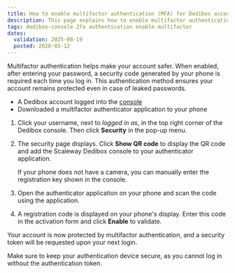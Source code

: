 ```yaml
---
title: How to enable multifactor authentication (MFA) for Dedibox accounts
description: This page explains how to enable multifactor authentication on the Scaleway Dedibox console.
tags: dedibox-console 2fa authentication enable multifactor
dates:
  validation: 2025-08-19
  posted: 2020-03-12
---
```




Multifactor authentication helps make your account safer. When enabled, after entering your password, a security code generated by your phone is required each time you log in. This authentication method ensures your account remains protected even in case of leaked passwords.

<Requirements />

- A Dedibox account logged into the [console](https://console.online.net)
- Downloaded a multifactor authenticator application to your phone

1. Click your username, next to _logged in as_, in the top right corner of the Dedibox console. Then click **Security** in the pop-up menu.
    <Lightbox image={image} />
2. The security page displays. Click **Show QR code** to display the QR code and add the Scaleway Dedibox console to your authenticator application.
    <Lightbox image={image2} />

    <Message type="tip">
      If your phone does not have a camera, you can manually enter the registration key shown in the console.
    </Message>
3. Open the authenticator application on your phone and scan the code using the application.
4. A registration code is displayed on your phone's display. Enter this code in the activation form and click **Enable** to validate.

Your account is now protected by multifactor authentication, and a security token will be requested upon your next login.

<Message type="important">
Make sure to keep your authentication device secure, as you cannot log in without the authentication token.
</Message>